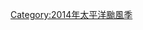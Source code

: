 <div class=noprint>{{Pacific_typhoon_season_bar_start
|year=2014
}}
{{Hurricane_season_bar_button
|buttonspacing=0.25em
|intensity={{Storm_colour|storm}}
|english=Tropical Storm Lingling
|stormname=玲玲
|strength=熱帶風暴
|linkname=熱帶風暴玲玲 (2014年)
|storminitial=01
}}
{{Hurricane_season_bar_button
|buttonspacing=0.25em
|intensity={{Storm_colour|storm}}
|english=Tropical Storm Kajiki
|stormname=劍魚
|strength=熱帶風暴
|linkname=熱帶風暴劍魚 (2014年)
|storminitial=02
}}
{{Hurricane_season_bar_button
|buttonspacing=0.25em
|intensity={{Storm_colour|TY}}
|english=Typhoon Faxai
|stormname=法茜
|strength=颱風
|linkname=颱風法茜 (2014年)
|storminitial=03
}}
{{Hurricane_season_bar_button
|buttonspacing=0.25em
|intensity={{Storm_colour|depression}}
|english=Tropical Depression
|stormname=
|strength=熱帶低氣壓
|linkname=2014年太平洋颱風季#熱帶低氣壓
|storminitial=Un
}}
{{Hurricane_season_bar_button
|buttonspacing=0.25em
|intensity={{Storm_colour|depression}}
|english=Tropical Depression Caloy
|stormname=Caloy
|strength=熱帶低氣壓
|linkname=2014年太平洋颱風季#熱帶低氣壓04W
|storminitial=C*
}}
{{Hurricane_season_bar_button
|buttonspacing=0.25em
|intensity={{Storm_colour|storm}}
|english=Tropical Storm Peipah
|stormname=琵琶
|strength=熱帶風暴
|linkname=熱帶風暴琵琶 (2014年)
|storminitial=04
}}
{{Hurricane_season_bar_button
|buttonspacing=0.25em
|intensity={{Storm_colour|depression}}
|english=Tropical Depression
|stormname=
|strength=熱帶低氣壓
|linkname=2014年太平洋颱風季#熱帶低氣壓_2
|storminitial=Un
}}
{{Hurricane_season_bar_button
|buttonspacing=0.25em
|intensity={{Storm_colour|STS}}
|english=Severe Tropical storm Tapah
|stormname=塔巴
|strength=強烈熱帶風暴
|linkname=強烈熱帶風暴塔巴 (2014年)
|storminitial=05
}}
{{Hurricane_season_bar_button
|buttonspacing=0.25em
|intensity={{Storm_colour|storm}}
|english=Tropical storm Mitag
|stormname=米娜
|strength=熱帶風暴
|linkname=熱帶風暴米娜 (2014年)
|storminitial=06
}}
{{Hurricane_season_bar_button
|buttonspacing=0.25em
|intensity={{Storm_colour|storm}}
|english=Tropical storm Hagibis
|stormname=海貝思
|strength=熱帶風暴
|linkname=熱帶風暴海貝思 (2014年)
|storminitial=07
}}
</tr>
<tr><td><!--pixel-wide gap--></td></tr>
<tr>
{{Hurricane_season_bar_button
|buttonspacing=0.25em
|intensity={{Storm_colour|TY}}
|english=Typhoon Neoguri
|stormname=浣熊
|strength=颱風
|linkname=颱風浣熊 (2014年)
|storminitial=08
}}
{{Hurricane_season_bar_button
|buttonspacing=0.25em
|intensity={{Storm_colour|TY}}
|english=Typhoon Rammasun
|stormname=威馬遜
|strength=颱風
|linkname=颱風威馬遜 (2014年)
|storminitial=09
}}
{{Hurricane_season_bar_button
|buttonspacing=0.25em
|intensity={{Storm_colour|TY}}
|english=Typhoon Matmo
|stormname=麥德姆
|strength=颱風
|linkname=颱風麥德姆 (2014年)
|storminitial=10
}}
{{Hurricane_season_bar_button
|buttonspacing=0.25em
|intensity={{Storm_colour|TY}}
|english=Typhoon Halong
|stormname=夏浪 
|strength=颱風
|linkname=颱風夏浪 (2014年)
|storminitial=11
}}
{{Hurricane_season_bar_button
|buttonspacing=0.25em
|intensity={{Storm_colour|STS}}
|english=Severe Tropical Storm Nakri
|stormname=娜基莉
|strength=強烈熱帶風暴
|linkname=強烈熱帶風暴娜基莉 (2014年)
|storminitial=12
}}
{{Hurricane_season_bar_button
|buttonspacing=0.25em
|intensity={{Storm_colour|TY}}
|english=Typhoon Genevieve
|stormname=吉納維芙
|strength=颱風
|linkname=颶風吉納維芙 (2014年)
|storminitial=13
}}
{{Hurricane_season_bar_button
|buttonspacing=0.25em
|intensity={{Storm_colour|depression}}
|english=Tropical Depression
|stormname=
|strength=熱帶低氣壓
|linkname=2014年太平洋颱風季#熱帶低氣壓_3
|storminitial=Un
}}
{{Hurricane_season_bar_button
|buttonspacing=0.25em
|intensity={{Storm_colour|depression}}
|english=Tropical Depression
|stormname=
|strength=熱帶低氣壓
|linkname=2014年太平洋颱風季#熱帶低氣壓_4
|storminitial=Un
}}
{{Hurricane_season_bar_button
|buttonspacing=0.25em
|intensity={{Storm_colour|depression}}
|english=Tropical Depression
|stormname=
|strength=熱帶低氣壓
|linkname=2014年太平洋颱風季#熱帶低氣壓_5
|storminitial=Un
}}
{{Hurricane_season_bar_button
|buttonspacing=0.25em
|intensity={{Storm_colour|STS}}
|english=Severe Tropical Storm Fengshen
|stormname=風神
|strength=強烈熱帶風暴
|linkname=強烈熱帶風暴風神 (2014年)
|storminitial=14
}}
</tr>
<tr><td><!--pixel-wide gap--></td></tr>
<tr>
{{Hurricane_season_bar_button
|buttonspacing=0.25em
|intensity={{Storm_colour|depression}}
|english=Tropical Depression Karding
|stormname=Karding
|strength=熱帶低氣壓
|linkname=熱帶低氣壓14W (2014年)
|storminitial=K*
}}
{{Hurricane_season_bar_button
|buttonspacing=0.25em
|intensity={{Storm_colour|TY}}
|english=Typhoon Kalmaegi
|stormname=海鷗
|strength=颱風
|linkname=颱風海鷗 (2014年)
|storminitial=15
}}
{{Hurricane_season_bar_button
|buttonspacing=0.25em
|intensity={{Storm_colour|STS}}
|english=Severe Tropical Storm Fung-wong
|stormname=鳳凰
|strength=強烈熱帶風暴
|linkname=強烈熱帶風暴鳳凰 (2014年)
|storminitial=16
}}
{{Hurricane_season_bar_button
|buttonspacing=0.25em
|intensity={{Storm_colour|STS}}
|english=Severe Tropical Storm Kammuri
|stormname=北冕
|strength=強烈熱帶風暴
|linkname=強烈熱帶風暴北冕 (2014年)
|storminitial=17
}}
{{Hurricane_season_bar_button
|buttonspacing=0.25em
|intensity={{Storm_colour|TY}}
|english=Typhoon Phanfone
|stormname=巴蓬
|strength=颱風
|linkname=颱風巴蓬 (2014年)
|storminitial=18
}}
{{Hurricane_season_bar_button
|buttonspacing=0.25em
|intensity={{Storm_colour|STS}}
|english=Severe Tropical storm Vongfong
|stormname=黃蜂
|strength=強烈熱帶風暴
|linkname=強烈熱帶風暴黃蜂 (2014年)
|storminitial=19
}}
{{Pacific typhoon season bar end}}
</div>[[Category:2014年太平洋颱風季]]